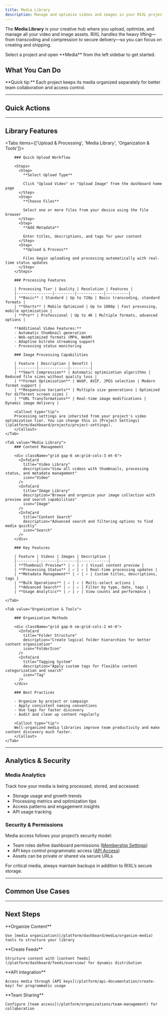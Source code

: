 ```yaml
---
title: Media Library
description: Manage and optimize videos and images in your RIXL projects with intelligent processing, secure delivery, and advanced organization tools.
---
```



The **Media Library** is your creative hub where you upload, optimize, and manage all your video and image assets. RIXL handles the heavy lifting—from transcoding and compression to secure delivery—so you can focus on creating and shipping.

<Callout type="info">
Select a project and open **Media** from the left sidebar to get started.
</Callout>

## What You Can Do

<div className="grid gap-6 sm:grid-cols-2 lg:grid-cols-3">
  <InteractiveCard
    title="Video Processing"
    description="Upload any video format and get back multiple quality levels with adaptive streaming."
    href="/platform/dashboard/media/upload-videos"
    icon="Video"
  />
  <InteractiveCard
    title="Image Optimization"
    description="Transform images into lightning-fast AVIF files with smart placeholders and instant loading."
    href="/platform/dashboard/media/upload-images"
    icon="Image"
  />
  <InteractiveCard
    title="Library Organization"
    description="Keep your creative assets organized with powerful search, filtering, and categorization tools."
    href="/platform/dashboard/media/organize-media"
    icon="FolderIcon"
  />
</div>

<Callout type="tip">
**Quick tip:** Each project keeps its media organized separately for better team collaboration and access control.
</Callout>

---

## Quick Actions

<Cards>
  <Card
    title="Upload New Video"
    description="Quickly add video content to your project"
    href="/platform/dashboard/media/upload-videos"
  />
  <Card
    title="Upload New Image"
    description="Add new image assets instantly"
    href="/platform/dashboard/media/upload-images"
  />
  <Card
    title="Create API Key"
    description="Generate API keys for media workflows"
    href="/platform/api-documentation/create-key"
  />
  <Card
    title="Invite Team Member"
    description="Collaborate with teammates on your media library"
    href="/platform/organizations/overview"
  />
</Cards>

---

## Library Features

<Tabs items={['Upload & Processing', 'Media Library', 'Organization & Tools']}>
    <Tab value="Upload & Processing">
        
        ### Quick Upload Workflow
        
        <Steps>
          <Step>
            **Select Upload Type**
            
            Click "Upload Video" or "Upload Image" from the dashboard home page
          </Step>
          <Step>
            **Choose Files**
            
            Select one or more files from your device using the file browser
          </Step>
          <Step>
            **Add Metadata**
            
            Enter titles, descriptions, and tags for your content
          </Step>
          <Step>
            **Upload & Process**
            
            Files begin uploading and processing automatically with real-time status updates
          </Step>
        </Steps>

        ### Processing Features

        | Processing Tier | Quality | Resolution | Features |
        |----------------|---------|------------|----------|
        | **Basic** | Standard | Up to 720p | Basic transcoding, standard formats |
        | **Shorts** | Mobile Optimized | Up to 1080p | Fast processing, mobile optimization |
        | **Pro** | Professional | Up to 4K | Multiple formats, advanced options |

        **Additional Video Features:**
        - Automatic thumbnail generation
        - Web-optimized formats (MP4, WebM)
        - Adaptive bitrate streaming support
        - Processing status monitoring

        ### Image Processing Capabilities

        | Feature | Description | Benefit |
        |---------|-------------|---------|
        | **Smart Compression** | Automatic optimization algorithms | Reduced file sizes without quality loss |
        | **Format Optimization** | WebP, AVIF, JPEG selection | Modern format support |
        | **Responsive Variants** | Multiple size generations | Optimized for different screen sizes |
        | **URL Transformations** | Real-time image modifications | Dynamic image delivery |

        <Callout type="tip">
        Processing settings are inherited from your project's video optimization tier. You can change this in [Project Settings](/platform/dashboard/projects/project-settings).
        </Callout>
    </Tab>

    <Tab value="Media Library">
        ### Content Management

        <div className="grid gap-6 sm:grid-cols-3 mt-6">
          <InfoCard 
            title="Video Library" 
            description="View all videos with thumbnails, processing status, and metadata management"
            icon="Video"
          />
          <InfoCard 
            title="Image Library" 
            description="Browse and organize your image collection with preview and search capabilities"
            icon="Image"
          />
          <InfoCard 
            title="Content Search" 
            description="Advanced search and filtering options to find media quickly"
            icon="Search"
          />
        </div>

        ### Key Features

        | Feature | Videos | Images | Description |
        |---------|--------|--------|-------------|
        | **Thumbnail Preview** | ✓ | ✓ | Visual content preview |
        | **Processing Status** | ✓ | ✓ | Real-time processing updates |
        | **Metadata Management** | ✓ | ✓ | Custom titles, descriptions, tags |
        | **Bulk Operations** | ✓ | ✓ | Multi-select actions |
        | **Advanced Search** | ✓ | ✓ | Filter by type, date, tags |
        | **Usage Analytics** | ✓ | ✓ | View counts and performance |

    </Tab>

    <Tab value="Organization & Tools">

        ### Organization Methods

        <div className="grid gap-6 sm:grid-cols-2 mt-6">
          <InfoCard 
            title="Folder Structure" 
            description="Create logical folder hierarchies for better content organization"
            icon="FolderIcon"
          />
          <InfoCard 
            title="Tagging System" 
            description="Apply custom tags for flexible content categorization and search"
            icon="Tag"
          />
        </div>

        ### Best Practices

        - Organize by project or campaign  
        - Apply consistent naming conventions  
        - Use tags for faster discovery  
        - Audit and clean up content regularly 

        <Callout type="tip">
        Well-organized media libraries improve team productivity and make content discovery much faster.
        </Callout>
    </Tab>
</Tabs>

---

## Analytics & Security

### Media Analytics

Track how your media is being processed, stored, and accessed:

- Storage usage and growth trends  
- Processing metrics and optimization tips  
- Access patterns and engagement insights  
- API usage tracking  

### Security & Permissions

Media access follows your project’s security model:

- Team roles define dashboard permissions ([Membership Settings](/platform/account/membership))
- API keys control programmatic access ([API Access](/platform/api-documentation/create-key))
- Assets can be private or shared via secure URLs  

<Callout type="warning">
For critical media, always maintain backups in addition to RIXL’s secure storage.
</Callout>


---

## Common Use Cases

<div className="grid gap-6 sm:grid-cols-2 lg:grid-cols-4 mt-6">
  <InfoCard 
    title="Content Creation" 
    description="Upload and process raw media for web delivery"
    icon="Upload"
  />
  <InfoCard 
    title="Team Collaboration" 
    description="Organize media for team access and collaboration"
    icon="Users"
  />
  <InfoCard 
    title="API Integration" 
    description="Programmatic media management through API"
    icon="Code"
  />
  <InfoCard 
    title="Content Distribution" 
    description="Optimized delivery for websites and applications"
    icon="Activity"
  />
</div>

---

## Next Steps

<Steps>
  <Step>
    **Organize Content**
    
    Use [media organization](/platform/dashboard/media/organize-media) tools to structure your library
  </Step>
  <Step>
    **Create Feeds**
    
    Structure content with [content feeds](/platform/dashboard/feeds/overview) for dynamic distribution
  </Step>
  <Step>
    **API Integration**
    
    Access media through [API keys](/platform/api-documentation/create-key) for programmatic usage
  </Step>
  <Step>
    **Team Sharing**
    
    Configure [team access](/platform/organizations/team-management) for collaboration
  </Step>
</Steps>
